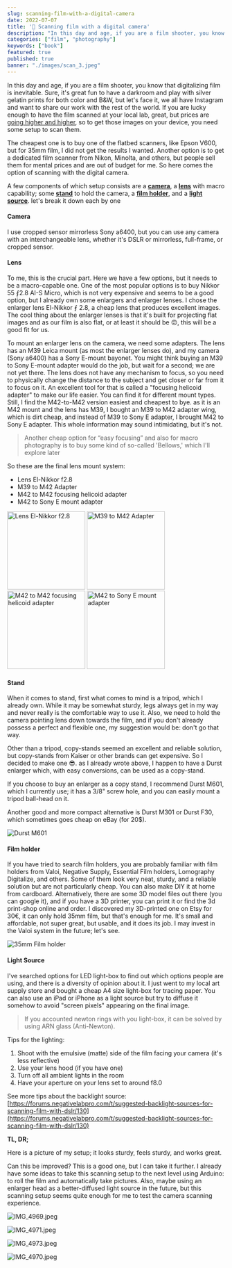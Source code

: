```yaml
---
slug: scanning-film-with-a-digital-camera
date: 2022-07-07
title: '📸 Scanning film with a digital camera'
description: "In this day and age, if you are a film shooter, you know that digitalizing film is inevitable. Sure, it's great fun to have a darkroom and play with silver gelatin prints for both color and B&W, but let's face it, we all have Instagram and want to share our work with the rest of the world. If you are lucky enough to have the film scanned at your local lab, great, but prices are going higher and higher, so to get those images on your device, you need some setup to scan them."
categories: ["film", "photography"]
keywords: ["book"]
featured: true
published: true
banner: "./images/scan_3.jpeg"
---
```


In this day and age, if you are a film shooter, you know that digitalizing film is inevitable. Sure, it's great fun to have a darkroom and play with silver gelatin prints for both color and B&W, but let's face it, we all have Instagram and want to share our work with the rest of the world. If you are lucky enough to have the film scanned at your local lab, great, but prices are [going higher and higher](https://silvergrainclassics.com/en/2021/10/film-prices-analysed/), so to get those images on your device, you need some setup to scan them.

The cheapest one is to buy one of the flatbed scanners, like Epson V600, but for 35mm film, I did not get the results I wanted. Another option is to get a dedicated film scanner from Nikon, Minolta, and others, but people sell them for mental prices and are out of budget for me. So here comes the option of scanning with the digital camera.

A few components of which setup consists are a [**camera**](#camera), a [**lens**](#lens) with macro capability; some [**stand**](#stand) to hold the camera, a [**film holder**](#film_holder), and a [**light source**](https://#light_source). let's break it down each by one

#### Camera

I use cropped sensor mirrorless Sony a6400, but you can use any camera with an interchangeable lens, whether it's DSLR or mirrorless, full-frame, or cropped sensor.

#### Lens

To me, this is the crucial part. Here we have a few options, but it needs to be a macro-capable one. One of the most popular options is to buy Nikkor 55 ⨐2.8 AI-S Micro, which is not very expensive and seems to be a good option, but I already own some enlargers and enlarger lenses. I chose the enlarger lens El-Nikkor ⨐ 2.8, a cheap lens that produces excellent images. The cool thing about the enlarger lenses is that it's built for projecting flat images and as our film is also flat, or at least it should be 🙃, this will be a good fit for us.

To mount an enlarger lens on the camera, we need some adapters. The lens has an M39 Leica mount (as most the enlarger lenses do), and my camera (Sony a6400) has a Sony E-mount bayonet. You might think buying an M39 to Sony E-mount adapter would do the job, but wait for a second; we are not yet there. The lens does not have any mechanism to focus, so you need to physically change the distance to the subject and get closer or far from it to focus on it. An excellent tool for that is called a "focusing helicoid adapter" to make our life easier. You can find it for different mount types. Still, I find the M42-to-M42 version easiest and cheapest to bye. as it is an M42 mount and the lens has M39, I bought an M39 to M42 adapter wing, which is dirt cheap, and instead of M39 to Sony E adapter, I brought M42 to Sony E adapter. This whole information may sound intimidating, but it's not.

> Another cheap option for “easy focusing” and also for macro photography is to buy some kind of so-called 'Bellows,' which I'll explore later

So these are the final lens mount system:

- Lens El-Nikkor f2.8
- M39 to M42 Adapter
- M42 to M42 focusing helicoid adapter
- M42 to Sony E mount adapter

<p class="flex flex-wrap justify-center">
  <img src="https://res.craft.do/user/full/c1f660f3-6119-a09b-30f1-aebf482da31b/doc/2F264CB5-8622-4E22-97A1-2DAB1ED64B38/E97EA553-6561-4516-AF95-7CA043074197_2/dxP6kLHWNXzDYghfy0j75yh7Q8odq7IRl3jqtgEvJDIz/373972_01_1000x1000.jpeg" width="180" alt="Lens El-Nikkor f2.8" />
  <img src="https://res.craft.do/user/full/c1f660f3-6119-a09b-30f1-aebf482da31b/doc/2F264CB5-8622-4E22-97A1-2DAB1ED64B38/B2ADC36E-770D-42A2-B837-A780EA8F0B49_2/iTokux5ZDNhHeO1mht89RzQlOtlI3HVkhvkNVyaaRPkz/m39m42.jpeg" width="180" alt="M39 to M42 Adapter" /> 
  <img src="https://res.craft.do/user/full/c1f660f3-6119-a09b-30f1-aebf482da31b/doc/2F264CB5-8622-4E22-97A1-2DAB1ED64B38/44FDC1D6-8D81-4431-9D41-19A138F58647_2/x9zBk0O1SYiJ5LCzVAQNba6AK5d4YxvXrUUvpz1Zjqgz/M42-M42-MCR-01_1400x.jpeg" width="180" alt="M42 to M42 focusing helicoid adapter" />
  <img src="https://res.craft.do/user/full/c1f660f3-6119-a09b-30f1-aebf482da31b/doc/2F264CB5-8622-4E22-97A1-2DAB1ED64B38/0F1E5C89-81DE-49B6-A5A4-7BD15378E8D7_2/yphvqiNCkhhnv6Zb9ToWXrqsPPFBq1j1hBDpcgPHx4Ez/m42nex.jpeg" width="180" alt="M42 to Sony E mount adapter" />
</p>

#### Stand

When it comes to stand, first what comes to mind is a tripod, which I already own. While it may be somewhat sturdy, legs always get in my way and never really is the comfortable way to use it. Also, we need to hold the camera pointing lens down towards the film, and if you don't already possess a perfect and flexible one, my suggestion would be: don't go that way.

Other than a tripod, copy-stands seemed an excellent and reliable solution, but copy-stands from Kaiser or other brands can get expensive. So I decided to make one 😎. as I already wrote above, I happen to have a Durst enlarger which, with easy conversions, can be used as a copy-stand.

If you choose to buy an enlarger as a copy stand, I recommend Durst M601, which I currently use; it has a 3/8" screw hole, and you can easily mount a tripod ball-head on it.

Another good and more compact alternative is Durst M301 or Durst F30, which sometimes goes cheap on eBay (for 20$).

![Durst M601](https://res.craft.do/user/full/c1f660f3-6119-a09b-30f1-aebf482da31b/doc/2F264CB5-8622-4E22-97A1-2DAB1ED64B38/8D006530-E9D4-45BC-B435-2553D5023A09_2/z1EBaZ2oCxsQQpJrm3NYxMaesn4vRZLFkbJBh6zaZocz/Xnip2022-07-07_10-30-57.png)

#### Film holder

If you have tried to search film holders, you are probably familiar with film holders from Valoi, Negative Supply, Essential Film holders, Lomography Digitalize, and others. Some of them look very neat, sturdy, and a reliable solution but are not particularly cheap. You can also make DIY it at home from cardboard. Alternatively, there are some 3D model files out there (you can google it), and if you have a 3D printer, you can print it or find the 3d print-shop online and order. I discovered my 3D-printed one on Etsy for 30€, it can only hold 35mm film, but that's enough for me. It's small and affordable, not super great, but usable, and it does its job. I may invest in the Valoi system in the future; let's see.

![35mm Film holder](https://res.craft.do/user/full/c1f660f3-6119-a09b-30f1-aebf482da31b/doc/2F264CB5-8622-4E22-97A1-2DAB1ED64B38/BE47976C-05DA-4966-872E-C022FA63F2DF_2/kY7xT1j1y9rW3DIhrShRmTa9zQAvvlJeSkQIeoOnxYEz/il_1588xN.3852146595_wjbs.jpeg)

#### Light Source

I've searched options for LED light-box to find out which options people are using, and there is a diversity of opinion about it. I just went to my local art supply store and bought a cheap A4 size light-box for tracing paper. You can also use an iPad or iPhone as a light source but try to diffuse it somehow to avoid "screen pixels" appearing on the final image.

> If you accounted newton rings with you light-box, it can be solved by using ARN glass (Anti-Newton).

Tips for the lighting:

1. Shoot with the emulsive (matte) side of the film facing your camera (it's less reflective)
2. Use your lens hood (if you have one)
3. Turn off all ambient lights in the room
4. Have your aperture on your lens set to around f8.0

See more tips about the backlight source: [https://forums.negativelabpro.com/t/suggested-backlight-sources-for-scanning-film-with-dslr/130](https://forums.negativelabpro.com/t/suggested-backlight-sources-for-scanning-film-with-dslr/130)

**TL, DR;**

Here is a picture of my setup; it looks sturdy, feels sturdy, and works great.

Can this be improved? This is a good one, but I can take it further. I already have some ideas to take this scanning setup to the next level using Arduino: to roll the film and automatically take pictures. Also, maybe using an enlarger head as a better-diffused light source in the future, but this scanning setup seems quite enough for me to test the camera scanning experience.

![IMG_4969.jpeg](./images/scan_1.jpeg)

![IMG_4971.jpeg](./images/scan_2.jpeg)

![IMG_4973.jpeg](./images/scan_3.jpeg)

![IMG_4970.jpeg](./images/scan_4.jpeg)
